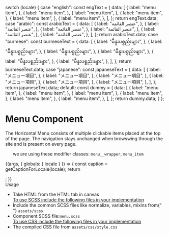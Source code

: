 
  switch (locale) {
    case "english":
      const engText = {
        data: [
          {
            label: "menu item",
          },
          {
            label: "menu item",
          },
          {
            label: "menu item",
          },
          {
            label: "menu item",
          },
          {
            label: "menu item",
          },
          {
            label: "menu item",
          },
        ],
      };
      return engText.data;
    case "arabic":
      const arabicText = {
        data: [
          {
            label: "عنصر القائمة",
          },
          {
            label: "عنصر القائمة",
          },
          {
            label: "عنصر القائمة",
          },
          {
            label: "عنصر القائمة",
          },
          {
            label: "عنصر القائمة",
          },
          {
            label: "عنصر القائمة",
          },
        ],
      };
      return arabicText.data;
    case "burmese":
      const burmeseText = {
        data: [
          {
            label: "မီနူးပစ္စည်းများ",
          },
          {
            label: "မီနူးပစ္စည်းများ",
          },
          {
            label: "မီနူးပစ္စည်းများ",
          },
          {
            label: "မီနူးပစ္စည်းများ",
          },
          {
            label: "မီနူးပစ္စည်းများ",
          },
          {
            label: "မီနူးပစ္စည်းများ",
          },
        ],
      };
      return burmeseText.data;
    case "japanese":
      const japaneseText = {
        data: [
          {
            label: "メニュー項目",
          },
          {
            label: "メニュー項目",
          },
          {
            label: "メニュー項目",
          },
          {
            label: "メニュー項目",
          },
          {
            label: "メニュー項目",
          },
          {
            label: "メニュー項目",
          },
        ],
      };
      return japaneseText.data;
    default:
      const dummy = {
        data: [
          {
            label: "menu item",
          },
          {
            label: "menu item",
          },
          {
            label: "menu item",
          },
          {
            label: "menu item",
          },
          {
            label: "menu item",
          },
          {
            label: "menu item",
          },
        ],
      };
      return dummy.data;
  }
};

<Meta title="Components/Navigation components/Menu" component={Menu} />

<style>{`
  .subheading {
    font-weight: 700;
    font-size: 18px;
    color: #666;
    letter-spacing: 1.5px;
    line-height: 24px;
    margin-bottom: 12px;
    margin-top: 40px;
  } 
  div#story--molecules-navbar-menu--menu {
    box-shadow: 0 1px 8px rgb(0 0 0 / 15%);
    box-sizing: inherit;
  } 
`}</style>

# Menu Component

The Horizontal Menu consists of multiple clickable items placed at the top of the page. The navigation stays unchanged when browswing through the site and is present on every page.

<ul>
  we are using these modifier classes:
  <code>menu__wrapper</code>, <code>menu_item</code>
</ul>

<Story name="Menu">
  {(args, { globals: { locale } }) => {
    const caption = getCaptionForLocale(locale);
    return <Menu data={caption}></Menu>;
  }}
</Story>

<div className="subheading">Usage</div>
<ul>
  <li>Take HTML from the HTML tab in canvas</li>
  <u>To use SCSS include the following files in your implementation</u>
  <li>
    Include the common SCSS files like normalize, variables, mixins from{" "}
    <code>assets/scss</code>
  </li>
  <li>
    Component SCSS file:<code>menu.scss</code>
  </li>
  <u>To use CSS include the following files in your implementation</u>
  <li>
    The compiled CSS file from <code>assets/css/style.css</code>
  </li>
</ul>
